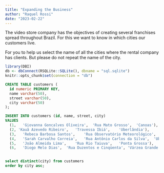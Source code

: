 ```yaml
---
title: "Expanding the Business"
author: "Raquel Rossi"
date: "2023-02-22"
---
```


The video store company has the objectives of creating several franchises spread throughout Brazil. For this we want to know in which cities our customers live.

For you to help us select the name of all the cities where the rental company has clients. But please do not repeat the name of the city.

```r

library(DBI)
db <- dbConnect(RSQLite::SQLite(), dbname = "sql.sqlite")
knitr::opts_chunk$set(connection = "db")
```

```sql


CREATE TABLE customers (
  id numeric PRIMARY KEY,
  name varchar(50),
  street varchar(50),
  city varchar(50)
);

```

```sql

INSERT INTO customers (id, name, street, city)
VALUES
  (1,	'Giovanna Goncalves Oliveira',	'Rua Mato Grosso',	'Canoas'),
  (2, 'Kauã Azevedo Ribeiro',	'Travessa Ibiá',	'Uberlândia'),
  (3,	'Rebeca Barbosa Santos',	'Rua Observatório Meteorológico',	'Salvador'),
  (4,	'Sarah Carvalho Correia',	'Rua Antônio Carlos da Silva',	'Uberlândia'),
  (5,	'João Almeida Lima',	'Rua Rio Taiuva',	'Ponta Grossa'),
  (6,	'Diogo Melo Dias',	'Rua Duzentos e Cinqüenta',	'Várzea Grande');
  
```

```sql

select distinct(city) from customers
order by city asc;
```
